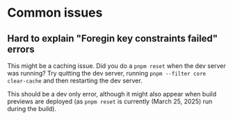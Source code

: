 # Common issues

## Hard to explain "Foregin key constraints failed" errors

This might be a caching issue. Did you do a `pnpm reset` when the dev server was running?
Try quitting the dev server, running `pnpm --filter core clear-cache` and then restarting the dev server.

This should be a dev only error, although it might also appear when build previews are deployed (as `pnpm reset` is currently (March 25, 2025) run during the build).
